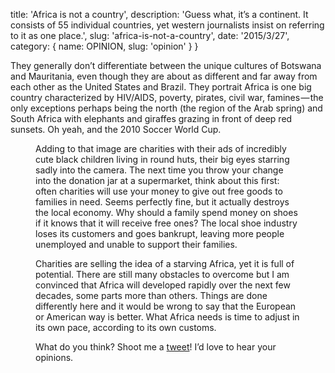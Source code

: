 
  title: 'Africa is not a country',
  description: 'Guess what, it’s a continent. It consists of 55 individual countries, yet western journalists insist on referring to it as one place.',
  slug: 'africa-is-not-a-country',
  date: '2015/3/27',
  category: { name: OPINION, slug: 'opinion' }
}



They generally don’t differentiate between the unique cultures of Botswana and Mauritania, even though they are about as different and far away from each other as the United States and Brazil. They portrait Africa is one big country characterized by HIV/AIDS, poverty, pirates, civil war, famines — the only exceptions perhaps being the north (the region of the Arab spring) and South Africa with elephants and giraffes grazing in front of deep red sunsets. Oh yeah, and the 2010 Soccer World Cup.

<Figure src={`${IMAGES_PATH}/blog/africa-is-not-a-country/child-eyes.jpg`} caption="Yes, this photo was taken in Africa. But it is wrong to reduce ‘Africa’ to big eyes and poverty. There is so much more to the continent and each country is unique." align={Figure.LEFT} />

Adding to that image are charities with their ads of incredibly cute black children living in round huts, their big eyes starring sadly into the camera. The next time you throw your change into the donation jar at a supermarket, think about this first: often charities will use your money to give out free goods to families in need. Seems perfectly fine, but it actually destroys the local economy. Why should a family spend money on shoes if it knows that it will receive free ones? The local shoe industry loses its customers and goes bankrupt, leaving more people unemployed and unable to support their families.

Charities are selling the idea of a starving Africa, yet it is full of potential. There are still many obstacles to overcome but I am convinced that Africa will developed rapidly over the next few decades, some parts more than others. Things are done differently here and it would be wrong to say that the European or American way is better. What Africa needs is time to adjust in its own pace, according to its own customs.

What do you think? Shoot me a [tweet](https://twitter.com/connor_baer)! I’d love to hear your opinions.
